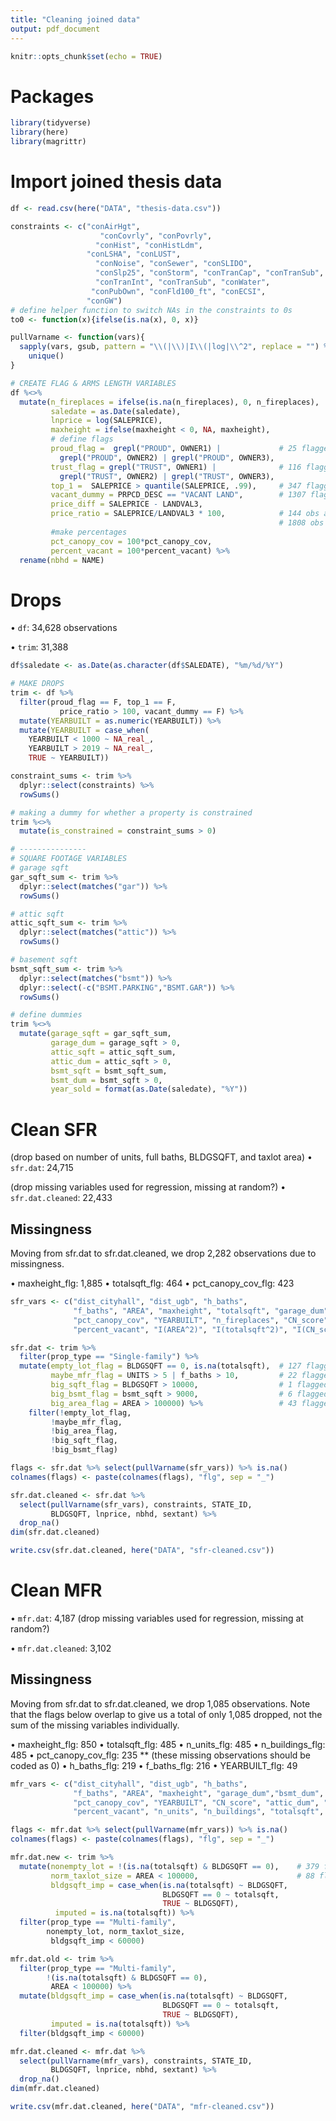 ```yaml
---
title: "Cleaning joined data"
output: pdf_document
---
```


```r
knitr::opts_chunk$set(echo = TRUE)
```

# Packages
```r
library(tidyverse)
library(here)
library(magrittr)
```

# Import joined thesis data
```r
df <- read.csv(here("DATA", "thesis-data.csv"))

constraints <- c("conAirHgt",
                    "conCovrly", "conPovrly",
                   "conHist", "conHistLdm", 
                 "conLSHA", "conLUST",
                   "conNoise", "conSewer", "conSLIDO",
                   "conSlp25", "conStorm", "conTranCap", "conTranSub",
                   "conTranInt", "conTranSub", "conWater", 
                  "conPubOwn", "conFld100_ft", "conECSI",
                 "conGW")
# define helper function to switch NAs in the constraints to 0s
to0 <- function(x){ifelse(is.na(x), 0, x)}

pullVarname <- function(vars){
  sapply(vars, gsub, pattern = "\\(|\\)|I\\(|log|\\^2", replace = "") %>%
    unique()
}

# CREATE FLAG & ARMS LENGTH VARIABLES
df %<>%
  mutate(n_fireplaces = ifelse(is.na(n_fireplaces), 0, n_fireplaces), 
         saledate = as.Date(saledate),
         lnprice = log(SALEPRICE),
         maxheight = ifelse(maxheight < 0, NA, maxheight),  
         # define flags
         proud_flag =  grepl("PROUD", OWNER1) |             # 25 flagged
           grepl("PROUD", OWNER2) | grepl("PROUD", OWNER3),
         trust_flag = grepl("TRUST", OWNER1) |              # 116 flagged
           grepl("TRUST", OWNER2) | grepl("TRUST", OWNER3), 
         top_1 =  SALEPRICE > quantile(SALEPRICE, .99),     # 347 flagged
         vacant_dummy = PRPCD_DESC == "VACANT LAND",        # 1307 flagged
         price_diff = SALEPRICE - LANDVAL3, 
         price_ratio = SALEPRICE/LANDVAL3 * 100,            # 144 obs are missing LANDVAL3,
                                                            # 1808 obs < 100% price ratio
         #make percentages
         pct_canopy_cov = 100*pct_canopy_cov,
         percent_vacant = 100*percent_vacant) %>%
  rename(nbhd = NAME)

```


# Drops 
• `df`: 34,628 observations

• `trim`: 31,388

```r
df$saledate <- as.Date(as.character(df$SALEDATE), "%m/%d/%Y")

# MAKE DROPS
trim <- df %>% 
  filter(proud_flag == F, top_1 == F,
           price_ratio > 100, vacant_dummy == F) %>%
  mutate(YEARBUILT = as.numeric(YEARBUILT)) %>%
  mutate(YEARBUILT = case_when(
    YEARBUILT < 1000 ~ NA_real_,
    YEARBUILT > 2019 ~ NA_real_,
    TRUE ~ YEARBUILT))

constraint_sums <- trim %>%
  dplyr::select(constraints) %>%
  rowSums()

# making a dummy for whether a property is constrained
trim %<>%
  mutate(is_constrained = constraint_sums > 0)

# ---------------
# SQUARE FOOTAGE VARIABLES
# garage sqft
gar_sqft_sum <- trim %>%
  dplyr::select(matches("gar")) %>%
  rowSums()

# attic sqft
attic_sqft_sum <- trim %>%
  dplyr::select(matches("attic")) %>%
  rowSums()

# basement sqft
bsmt_sqft_sum <- trim %>%
  dplyr::select(matches("bsmt")) %>%
  dplyr::select(-c("BSMT.PARKING","BSMT.GAR")) %>%
  rowSums()

# define dummies
trim %<>%
  mutate(garage_sqft = gar_sqft_sum,
         garage_dum = garage_sqft > 0,
         attic_sqft = attic_sqft_sum,
         attic_dum = attic_sqft > 0,
         bsmt_sqft = bsmt_sqft_sum,
         bsmt_dum = bsmt_sqft > 0,
         year_sold = format(as.Date(saledate), "%Y"))
```

# Clean SFR
(drop based on number of units, full baths, BLDGSQFT, and taxlot area)
• `sfr.dat`: 24,715

(drop missing variables used for regression, missing at random?)
• `sfr.dat.cleaned`: 22,433

## Missingness
Moving from sfr.dat to sfr.dat.cleaned, we drop 2,282 observations due to missingness.

• maxheight_flg: 1,885
• totalsqft_flg: 464
• pct_canopy_cov_flg: 423

```r
sfr_vars <- c("dist_cityhall", "dist_ugb", "h_baths",
              "f_baths", "AREA", "maxheight", "totalsqft", "garage_dum","bsmt_dum",
              "pct_canopy_cov", "YEARBUILT", "n_fireplaces", "CN_score", "attic_dum", "year_sold", 
              "percent_vacant", "I(AREA^2)", "I(totalsqft^2)", "I(CN_score^2)")

sfr.dat <- trim %>%
  filter(prop_type == "Single-family") %>%
  mutate(empty_lot_flag = BLDGSQFT == 0, is.na(totalsqft),  # 127 flagged
         maybe_mfr_flag = UNITS > 5 | f_baths > 10,         # 22 flagged
         big_sqft_flag = BLDGSQFT > 10000,                  # 1 flagged
         big_bsmt_flag = bsmt_sqft > 9000,                  # 6 flagged
         big_area_flag = AREA > 100000) %>%                 # 43 flagged
    filter(!empty_lot_flag,
         !maybe_mfr_flag,
         !big_area_flag,
         !big_sqft_flag,
         !big_bsmt_flag)

flags <- sfr.dat %>% select(pullVarname(sfr_vars)) %>% is.na()
colnames(flags) <- paste(colnames(flags), "flg", sep = "_")

sfr.dat.cleaned <- sfr.dat %>%
  select(pullVarname(sfr_vars), constraints, STATE_ID, 
         BLDGSQFT, lnprice, nbhd, sextant) %>%
  drop_na()
dim(sfr.dat.cleaned)

write.csv(sfr.dat.cleaned, here("DATA", "sfr-cleaned.csv"))
```

# Clean MFR

• `mfr.dat`: 4,187
(drop missing variables used for regression, missing at random?)

• `mfr.dat.cleaned`: 3,102

## Missingness

Moving from sfr.dat to sfr.dat.cleaned, we drop 1,085 observations. Note that the flags below overlap to give us a total of only 1,085 dropped, not the sum of the missing variables individually. 

• maxheight_flg: 850
• totalsqft_flg: 485
• n_units_flg: 485
• n_buildings_flg: 485
• pct_canopy_cov_flg: 235 ** (these missing observations should be coded as 0)
• h_baths_flg: 219
• f_baths_flg: 216
• YEARBUILT_flg: 49 


```r
mfr_vars <- c("dist_cityhall", "dist_ugb", "h_baths",
              "f_baths", "AREA", "maxheight", "garage_dum","bsmt_dum", 
              "pct_canopy_cov", "YEARBUILT", "CN_score", "attic_dum", "year_sold", "n_fireplaces",
              "percent_vacant", "n_units", "n_buildings", "totalsqft", "I(totalsqft^2)", "I(AREA^2)", "I(f_baths^2)")

flags <- mfr.dat %>% select(pullVarname(mfr_vars)) %>% is.na()
colnames(flags) <- paste(colnames(flags), "flg", sep = "_")

mfr.dat.new <- trim %>%
  mutate(nonempty_lot = !(is.na(totalsqft) & BLDGSQFT == 0),    # 379 flagged
         norm_taxlot_size = AREA < 100000,                      # 88 flagged
         bldgsqft_imp = case_when(is.na(totalsqft) ~ BLDGSQFT,
                                  BLDGSQFT == 0 ~ totalsqft,
                                  TRUE ~ BLDGSQFT),
          imputed = is.na(totalsqft)) %>%
  filter(prop_type == "Multi-family",
        nonempty_lot, norm_taxlot_size,
         bldgsqft_imp < 60000)

mfr.dat.old <- trim %>%
  filter(prop_type == "Multi-family",
        !(is.na(totalsqft) & BLDGSQFT == 0),
         AREA < 100000) %>%
  mutate(bldgsqft_imp = case_when(is.na(totalsqft) ~ BLDGSQFT,
                                  BLDGSQFT == 0 ~ totalsqft,
                                  TRUE ~ BLDGSQFT),
         imputed = is.na(totalsqft)) %>%
  filter(bldgsqft_imp < 60000)

mfr.dat.cleaned <- mfr.dat %>%
  select(pullVarname(mfr_vars), constraints, STATE_ID, 
         BLDGSQFT, lnprice, nbhd, sextant) %>%
  drop_na()
dim(mfr.dat.cleaned)

write.csv(mfr.dat.cleaned, here("DATA", "mfr-cleaned.csv"))

```




